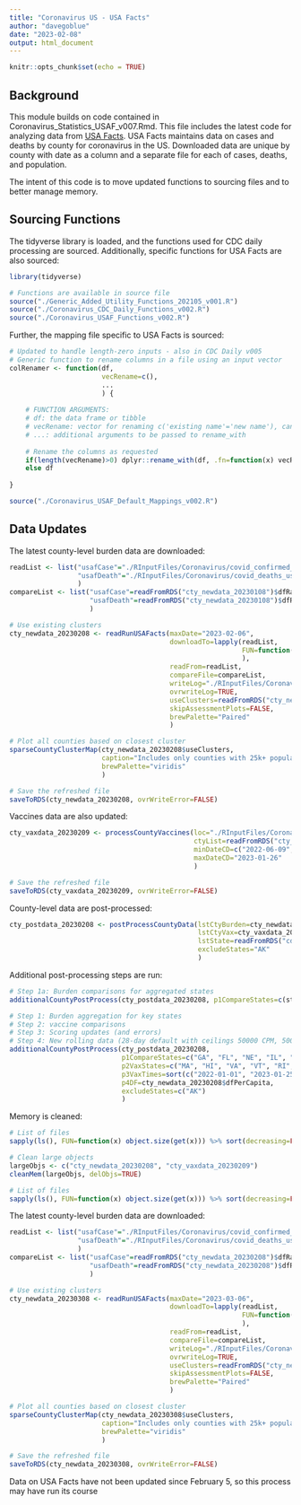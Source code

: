 ```yaml
---
title: "Coronavirus US - USA Facts"
author: "davegoblue"
date: "2023-02-08"
output: html_document
---
```


```r
knitr::opts_chunk$set(echo = TRUE)
```

## Background
This module builds on code contained in Coronavirus_Statistics_USAF_v007.Rmd.  This file includes the latest code for analyzing data from [USA Facts](https://usafacts.org/visualizations/coronavirus-covid-19-spread-map/).  USA Facts maintains data on cases and deaths by county for coronavirus in the US.  Downloaded data are unique by county with date as a column and a separate file for each of cases, deaths, and population.

The intent of this code is to move updated functions to sourcing files and to better manage memory.

## Sourcing Functions  
The tidyverse library is loaded, and the functions used for CDC daily processing are sourced.  Additionally, specific functions for USA Facts are also sourced:  
```r

library(tidyverse)

# Functions are available in source file
source("./Generic_Added_Utility_Functions_202105_v001.R")
source("./Coronavirus_CDC_Daily_Functions_v002.R")
source("./Coronavirus_USAF_Functions_v002.R")

```
  
Further, the mapping file specific to USA Facts is sourced:  
```r

# Updated to handle length-zero inputs - also in CDC Daily v005
# Generic function to rename columns in a file using an input vector
colRenamer <- function(df, 
                       vecRename=c(), 
                       ...
                       ) {
    
    # FUNCTION ARGUMENTS:
    # df: the data frame or tibble
    # vecRename: vector for renaming c('existing name'='new name'), can be any length from 0 to ncol(df)
    # ...: additional arguments to be passed to rename_with
    
    # Rename the columns as requested
    if(length(vecRename)>0) dplyr::rename_with(df, .fn=function(x) vecRename[x], .cols=names(vecRename), ...)
    else df
    
}

source("./Coronavirus_USAF_Default_Mappings_v002.R")

```
  
## Data Updates  
The latest county-level burden data are downloaded:  
```r

readList <- list("usafCase"="./RInputFiles/Coronavirus/covid_confirmed_usafacts_downloaded_20230208.csv", 
                 "usafDeath"="./RInputFiles/Coronavirus/covid_deaths_usafacts_downloaded_20230208.csv"
                 )
compareList <- list("usafCase"=readFromRDS("cty_newdata_20230108")$dfRaw$usafCase, 
                    "usafDeath"=readFromRDS("cty_newdata_20230108")$dfRaw$usafDeath
                    )

# Use existing clusters
cty_newdata_20230208 <- readRunUSAFacts(maxDate="2023-02-06", 
                                        downloadTo=lapply(readList, 
                                                          FUN=function(x) if(file.exists(x)) NA else x
                                                          ),
                                        readFrom=readList, 
                                        compareFile=compareList, 
                                        writeLog="./RInputFiles/Coronavirus/USAF_NewData_20230208_chk_v005.log", 
                                        ovrwriteLog=TRUE,
                                        useClusters=readFromRDS("cty_newdata_20210813")$useClusters,
                                        skipAssessmentPlots=FALSE,
                                        brewPalette="Paired"
                                        )

# Plot all counties based on closest cluster
sparseCountyClusterMap(cty_newdata_20230208$useClusters, 
                       caption="Includes only counties with 25k+ population",
                       brewPalette="viridis"
                       )

# Save the refreshed file
saveToRDS(cty_newdata_20230208, ovrWriteError=FALSE)

```
  
Vaccines data are also updated:  
```r

cty_vaxdata_20230209 <- processCountyVaccines(loc="./RInputFiles/Coronavirus/county_vaccine_20230209.csv", 
                                              ctyList=readFromRDS("cty_newdata_20230208"), 
                                              minDateCD=c("2022-06-09", "2022-06-09"),
                                              maxDateCD="2023-01-26"
                                              )

# Save the refreshed file
saveToRDS(cty_vaxdata_20230209, ovrWriteError=FALSE)

```
  
County-level data are post-processed:  
```r

cty_postdata_20230208 <- postProcessCountyData(lstCtyBurden=cty_newdata_20230208$dfPerCapita, 
                                               lstCtyVax=cty_vaxdata_20230209$vaxFix, 
                                               lstState=readFromRDS("cdc_daily_230202")$dfPerCapita, 
                                               excludeStates="AK"
                                               )

```
  
Additional post-processing steps are run:  
```r

# Step 1a: Burden comparisons for aggregated states
additionalCountyPostProcess(cty_postdata_20230208, p1CompareStates=c(state.abb, "DC"), p1AggData=TRUE)

# Step 1: Burden aggregation for key states
# Step 2: vaccine comparisons
# Step 3: Scoring updates (and errors)
# Step 4: New rolling data (28-day default with ceilings 50000 CPM, 500 DPM)
additionalCountyPostProcess(cty_postdata_20230208, 
                            p1CompareStates=c("GA", "FL", "NE", "IL", "OR"), 
                            p2VaxStates=c("MA", "HI", "VA", "VT", "RI", "NE"), 
                            p3VaxTimes=sort(c("2022-01-01", "2023-01-25")),
                            p4DF=cty_newdata_20230208$dfPerCapita, 
                            excludeStates=c("AK")
                            )

```
  
Memory is cleaned:  
```r

# List of files
sapply(ls(), FUN=function(x) object.size(get(x))) %>% sort(decreasing=FALSE)

# Clean large objects
largeObjs <- c("cty_newdata_20230208", "cty_vaxdata_20230209")
cleanMem(largeObjs, delObjs=TRUE)

# List of files
sapply(ls(), FUN=function(x) object.size(get(x))) %>% sort(decreasing=FALSE)

```
  
The latest county-level burden data are downloaded:  
```r

readList <- list("usafCase"="./RInputFiles/Coronavirus/covid_confirmed_usafacts_downloaded_20230308.csv", 
                 "usafDeath"="./RInputFiles/Coronavirus/covid_deaths_usafacts_downloaded_20230308.csv"
                 )
compareList <- list("usafCase"=readFromRDS("cty_newdata_20230208")$dfRaw$usafCase, 
                    "usafDeath"=readFromRDS("cty_newdata_20230208")$dfRaw$usafDeath
                    )

# Use existing clusters
cty_newdata_20230308 <- readRunUSAFacts(maxDate="2023-03-06", 
                                        downloadTo=lapply(readList, 
                                                          FUN=function(x) if(file.exists(x)) NA else x
                                                          ),
                                        readFrom=readList, 
                                        compareFile=compareList, 
                                        writeLog="./RInputFiles/Coronavirus/USAF_NewData_20230308_chk_v005.log", 
                                        ovrwriteLog=TRUE,
                                        useClusters=readFromRDS("cty_newdata_20210813")$useClusters,
                                        skipAssessmentPlots=FALSE,
                                        brewPalette="Paired"
                                        )

# Plot all counties based on closest cluster
sparseCountyClusterMap(cty_newdata_20230308$useClusters, 
                       caption="Includes only counties with 25k+ population",
                       brewPalette="viridis"
                       )

# Save the refreshed file
saveToRDS(cty_newdata_20230308, ovrWriteError=FALSE)

```
  
Data on USA Facts have not been updated since February 5, so this process may have run its course